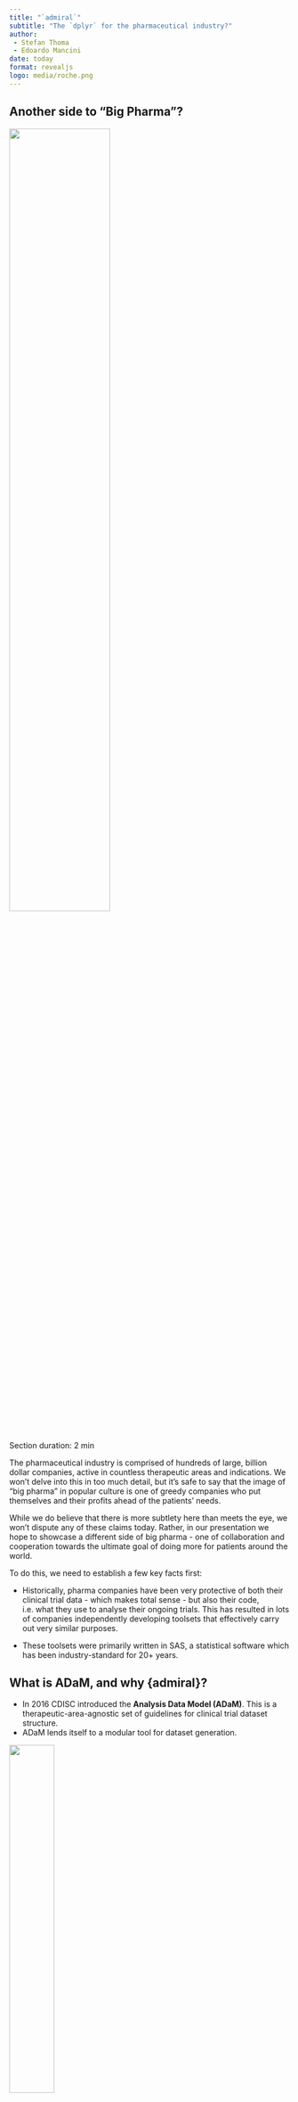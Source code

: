 ```yaml
---
title: "`admiral`"
subtitle: "The `dplyr` for the pharmaceutical industry?"
author: 
 - Stefan Thoma
 - Edoardo Mancini
date: today
format: revealjs
logo: media/roche.png
---
```


## Another side to "Big Pharma"?

![](media/evil_scientist.jpg){fig-align="center" width="60%" height="60%"}

::: notes
Section duration: 2 min

The pharmaceutical industry is comprised of hundreds of large, billion dollar companies, active in countless therapeutic areas and indications. We won't delve into this in too much detail, but it's safe to say that the image of "big pharma" in popular culture is one of greedy companies who put themselves and their profits ahead of the patients' needs.

While we do believe that there is more subtlety here than meets the eye, we won't dispute any of these claims today. Rather, in our presentation we hope to showcase a different side of big pharma - one of collaboration and cooperation towards the ultimate goal of doing more for patients around the world.

To do this, we need to establish a few key facts first:

-   Historically, pharma companies have been very protective of both their clinical trial data - which makes total sense - but also their code, i.e. what they use to analyse their ongoing trials. This has resulted in lots of companies independently developing toolsets that effectively carry out very similar purposes.

-   These toolsets were primarily written in SAS, a statistical software which has been industry-standard for 20+ years.
:::

## What is ADaM, and why {admiral}?

-   In 2016 CDISC introduced the **Analysis Data Model (ADaM)**. This is a therapeutic-area-agnostic set of guidelines for clinical trial dataset structure.
-   ADaM lends itself to a modular tool for dataset generation.

::: {layout-ncol="2"}
![](media/cdisc.png){width="40%" height="40%"}

![](media/lego.png){width="20%" height="20%"}
:::

::: notes
Section duration: 4 min

In 2016, the Food and Drug Administration (FDA) mandated the use of the Analysis Data Model, also known as ADaM, in clinical trials. Without delving into too much detail, this can be thought of as a precise set of guidelines mandating the structure of the datasets that underpin clinical trial analysis. So, every company running a clinical trial after 2016 - no matter the therapeutic area - was now required to convert their collected, raw data into ADaM datasets prior to creating the tables, listings and graphs that will be used to evaluate the trial's outcome.

Note that we are glossing over the fact that there exists an intermediate set of datasets called SDTM datasets between the raw datasets step and the ADaM step. This isn't so relevant for our presentation, other than for the fact that it means the starting point for the ADaM datsets is also common across industry.

We also don't need to go into too much detail about what ADaM datasets actually look like, but it's important to understand that the steps used to construct them are often dataset-agnostic. Some examples include:

-   Merging a subset of a dataset with another dataset
-   Adding derived records based on existing ones
-   Converting character strings to dates and imputing missing values

Consequently, it stands to reason that if ever a tool (or package) could exist to aid in the generation of these ADaMs, this tool could be modular: various derivations could be chained together and customised to generate your dataset of interest. Ideally, this package would also interact seamlessly with the {tidyverse}, so that if ever a step for adding a new variable was trivial, then simple {dplyr} code could be slotted in to your derivation sequence. This idea is exactly the thought behind the inception of the {admiral} package.
:::

## {admiral}

::: columns
::: {.column width="60%"}
-   **Modular functions** extending dplyr, and **manuals** and **templates**
    -   Core functionality that can be extended to specific therapeutic areas
    -   Specific to very standardized data and processes
-   Created by users for users
:::

::: {.column width="40%"}
![](media/admiral.png)
:::
:::

::: notes
Section duration: 2 min

In my view, admiral brings to the table three types of technical value. First and most obvious: admiral provides a modular framework for data manipulation that extends the functionalities of `dplyr` and is tailored to the creation of ADaM data sets. You can see on the right side an example of how this works. But the value of admiral is not just the functions. It also offers extensive manuals and vignettes that describe the programming processes *and* the CDISC data standard mindset behind it. In a way, it serves as an extension to the CDISC implementation guides. And to save a lot of time, it also provides templates for the different types of ADaM datasets that serve as a very practical starting point for ADaM programming.

Aside from the technical aspects, the open source nature of the project facilitated the emergence of an admiral community. This community is active both on github and on our slack channel and consists of both users and developers. The fact that these two overlap is another benefit. This allows for efficient development and very short feedback lines.
:::

## {admiral} code example {.smaller}


::: columns

::: {.column width="60%"}

```r
#| eval: False
#| include: True
#| echo: True
#| code-line-numbers: "1|2,3,4,5,6,7"
adae_dates <- ae %>%
  # join ADSL to AE
  derive_vars_merged(
    dataset_add = adsl,
    new_vars = adsl_derv_vars,
    by_vars = get_admiral_option("subject_keys")
  ) %>%
  # analysis end date/time (AENDTM), imputation flags (AENDTF/AENTMF)
  slice_derivation(
    derivation = derive_vars_dtm,
    args = params(
      dtc = AEENDTC,
      new_vars_prefix = "AEN",
      date_imputation = "last",
      time_imputation = "last",
      preserve = TRUE
    ),
    derivation_slice(
      filter = AEOUT == "FATAL",
      args = params(
        highest_imputation = "Y",
        max_dates = exprs(DTHDT)
      )
    ),
    derivation_slice(
      filter = TRUE,
      args = params(
        highest_imputation = "M",
        max_dates = NULL
      )
    )
  )
```

:::

::: {.column width="40%"} 

![](media/derive_vars_merged.png)


:::

:::

## {admiral} code example {.smaller}


::: columns

::: {.column width="60%"}

```r
#| eval: False
#| include: True
#| echo: True
#| code-line-numbers: "8,9,10,11,12,13,14,15,16,17|18,19,20,21,22,23|31,25,26,27,28,29,30"
adae_dates <- ae %>%
  # join ADSL to AE
  derive_vars_merged(
    dataset_add = adsl,
    new_vars = adsl_derv_vars,
    by_vars = get_admiral_option("subject_keys")
  ) %>%
  # analysis end date/time (AENDTM), imputation flags (AENDTF/AENTMF)
  slice_derivation(
    derivation = derive_vars_dtm,
    args = params(
      dtc = AEENDTC,
      new_vars_prefix = "AEN",
      date_imputation = "last",
      time_imputation = "last",
      preserve = TRUE
    ),
    derivation_slice(
      filter = AEOUT == "FATAL",
      args = params(
        highest_imputation = "Y",
        max_dates = exprs(DTHDT)
      )
    ),
    derivation_slice(
      filter = TRUE,
      args = params(
        highest_imputation = "M",
        max_dates = NULL
      )
    )
  )
```

:::

::: {.column width="40%"} 

![](media/slice_derivation.png)


:::

:::

## Goal of {admiral}

-   Establish {admiral} workflow as *the* standard for ADaM creation by ...
    -   building trust in {admiral}
    -   encouraging R adoption across the industry

-   15 pharma/biotech companies are already using {admiral}

-   Part of overall effort to have an open source workflow for clinical data science, what we call the pharmaverse

::: notes
Section duration: 1 min

What we would like to achieve with admiral is that it is established as *the* standard tool for ADaM creation in R. Not just across all therapeutic areas, but also across the pharmaceutical industry. This should help ease the transition of pharmaceutical companies towards an open source workflow for clinical data science.

For that to happen, other companies must trust the product, as switching to R is a very big challenge for companies with a history of relying on licensed analysis software. We must provide a stable solution that is accepted by regulators, and user friendly, and we must ensure that such a project will not be abandoned anytime soon.

Lets talk about how we got to that point.
:::



## Building trust {.smaller}

-   Started as a collaboration of GSK and Roche
    -   Permissive license, free to use for anyone
    -   Commitment and funding from both Roche and GSK makes it hard to ignore
    -   Hard for either company to monetize
    -   Ensures that the package stays open source and free to use
    -   Maintenance
-   Open source from the start
-   Involve community early on
    -   Serve the needs of many, not just of one company

::: notes
Section duration: 1:30 min

As trust is so important for this project, I want to share what helped us establish this in the first place. To begin with, admiral was co-developed by GSK and Roche as a collaboration. Having such large companies back the admiral project early on (i.e. assigning meaningful percentages of programmers' time to this open sourced project) helped it to be taken seriously from the start. Very early on, we were able to ask many programmers across the industry to experiment with and give feedback on the prototype admiral package. That was very valuable, as it showed us that other companies were interested as well.

Sharing the license between two companies also makes it much harder to monetize for any company on its own. This is a good thing, as other companies probably would not like to jump on a package that might get put behind a pay wall later. These big names also help as package maintenance will come up at one point in the package life cycle, and abandoning a package is much harder if a companies reputation is somehow tied to it.
:::

## Extension packages

-   Same user "feel" & language
-   Same development practices
-   Compatible modularity
-   Stability and trust
    -   Below par {admiral} extension package harms reputation of {admiral}
    -   Less trust means fewer users and less adoption of open source in the industry

::: notes
Section duration: 2:30 min

An extension package extends the core functionality of admiral to a specific therapeutic area. This could be for example admiralonco admiralvaccine, or admiralophtha. We want those packages to exist and be successful, but the core team does not have the capacity or the therapeutic area knowledge to take on the development of these packages. 
We even want them to exist for therapeutic areas where Roche & GSK are not even active yet.

Across all package extensions 9 separate companies share licensing and co-development responsibilities  -- and many contributors from other companies help to maintain.

We have high expectations of the extension packages: The package usage, interface and layout should look and feel coherent with the core package. Once a user is familiar with the core package, they should be able to pick up any extension package quickly. This coherence should not only be on the user level. The same should go for developers: Code should follow the same standards and practices. And it should not be redundant: If a function already exists in the core package it should not be re-implemented in the extension package. Further, all admiral packages need to be able to work together seamlessly.

Most importantly, the package needs to function reliably. Having a sub-standard extension package would reflect badly on the core package as well. This could erode trust and hinder the adoption of open source practices in the pharmaceutical industry.

High goals. But how do we get there?
:::

## Setting them up for success

-   Instructions
    -   {admiraldev} rules & templates
    -   Git Structure & CICD
    -   One core member representative
-   Expectation management:
    -   Small scope!
    -   Effort required
    -   Assigned FTE

::: notes
Section duration: 2:45 min

Extension packages are developed in something like a franchise model. We took away two main points. One: We must give very clear instructions and structure to the extension developers. `admiraldev` is a separate package that was created specifically for admiral developers. It lists detailed instructions for code-style, naming and coding conventions, even helper functions and much more. We also provide github templates and CICD workflows that ensure certain standards like code styling, link checking, test coverage, etc. While those two things go a long way, the most resource intensive approach to this franchising is that one member of the core team acts as a representative who is either directly involved in the extension development, or is involved in a consulting function.

The second important learning is the management of expectation for the extension development teams. We have to make sure that a new team carefully considers the scope of their project. It should be well defined and achieveable. They have to think about the effort required to get there, and whether they can bring enough resources to the table to achieve that. Ideally, a certain amount of working percentages should be assigned to the task, and the workload should be shared across different companies. And most importantly, it should be clear to the team that this will require ongoing efforts: Even after most of the goals are implemented, the package needs to be maintained and periodically updated. It needs to be kept in line with the core admiral package, with the most current version of other packages it relies on, and also with changes in data standards, to remain useful to programmers.
:::

## A success story: {admiralvaccine}

-   The COVID-19 pandemic was a worldwide catastrophe, but it was also an opportunity to **collaborate further** within pharma...
-   ... Enter {admiralvaccine}!

::: {layout-ncol="2"}
![](media/covid.jpg){width="40%" height="40%"}

![](media/admiralvaccine.png){width="15%" height="15%"}
:::

::: notes
Section duration: 3 min

One of the greatest successes of our cross-company collaboration lies in the story behind the creation of an admiral extension package to deal with vaccine data.

To set the scene for you all, within the pharmaceutical industry and the wider world there was a great deal of interest in the area of vaccines during the period between 2020 and 2023 (for obvious reasons). From the outside, we all saw how quickly companies like Pfizer, Moderna and Astra Zeneca were able to bring Covid-19 vaccines to market. You will all appreciate that within the pharma industry, this required huge efforts in all areas of drug development, one of which naturally was the creation of vaccine-specific ADaM datasets.

To cut a long story short, the atmosphere of cross-company collaboration and the contribution framework that we had set up within the {admiral} family meant that we in the {admiral} family were able to connect with programmers from Pfizer, which was a company that had not meaningfully contributed to the open-source {admiral} efforts previously, and empower them take the lead on the creation of {admiralvaccine} - a vaccine-specific extension to {admiral}. The package was co-developed in partnership with two other big pharma companies GSK and Novartis, as well as members of the core {admiral} team who supported the upskilling of this new team and ensured package contents was up to par with our standards. The {admiralvaccine} package released its first version in the summer of 2023, and enabled the sponsor companies to share and open-source many of the vaccine-related learnings they had acquired during the pandemic, and we firmly believe that this will foster even more cross-industry collaborations to tackle any challenges the future might hold.

We should stress that not all aspects of this experience were strictly positive: one chief observation we made was that the team behind the vaccines package was laser-focused on releasing a first version of {admiralvaccine}, but engagement levels were lower once it came to maintaining the package. Maybe this was a by-product of the huge drive and pressure to deliver in the short term that those involved had experienced when working on the vaccines themselves. Consequently within the core {admiral} team we had to work with the {admiralvaccine} leads to convey the importance of package maintenance.
:::

## {admiral}: Looking ahead

Training models on {admiral} documentation: could genAI be the next frontier?

::: {layout-ncol="2"}
![](media/admiral_website.png){width="15%" height="15%"}

![](media/ai.png){width="20%" height="20%"}
:::

::: notes
Section duration {1 min}

We've talked a lot about the past and present of {admiral}, so we'd like to conclude about what's next for the project.

Similar to {dplyr}, the core {admiral} package has now reached a point of maturity and stability, where we do not anticipate the need for large overhauls of our material in the future. At the same time, our documentation has undergone many rounds of review and is robust and extensive. Industry uptake is constantly on the rise and we see a near future where it is **the** default solution for ADaM creation.

As such, one avenue for improvement in the future is with regards to the learning curve required to get used to the package. AI is all the rage right now, so why not try to apply it to {admiral} as well? At the moment, there are efforts internally at various companies to train LLMs and chatbots on {admiral} documentation, which have proven quite fruitful. There hasn't yet been an Open Source effort in this space, though it is true that because everything is Open Source, the next re-training of something like Chat GPT may suddenly result in the model being an expert on ADaM creation!

So, we are very excited for what the future holds!

*Note: could also talk about automation efforts for {admiral}, but weary of time and having to descrive things like specs first.*
:::

## Q&A and resources

  - [{admiral}](https://github.com/pharmaverse/admiral)
  - [Cheat sheet](https://github.com/pharmaverse/admiral/blob/main/inst/cheatsheet/admiral_cheatsheet.pdf)
  - [{admiraldev}](https://github.com/pharmaverse/admiraldev)
  - [Pharmaverse blog](https://pharmaverse.github.io/blog/)
  - [Pharmaverse](https://pharmaverse.org/)
  - [CDISC](https://www.cdisc.org/)

::: notes
Add: admiral website, cheat sheet, anything else? Mention the Blog as well.
:::
